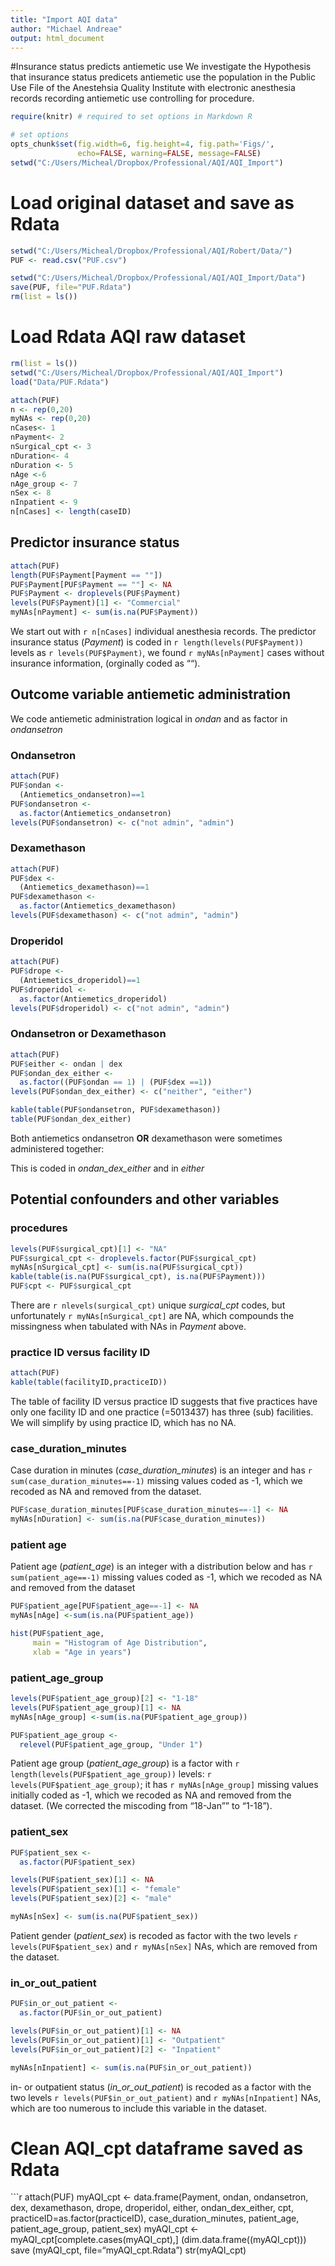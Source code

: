 ```yaml
---
title: "Import AQI data"
author: "Michael Andreae"
output: html_document
---
```


#Insurance status predicts antiemetic use 
We investigate the Hypothesis that insurance status predicets antiemetic use the population in the Public Use File of the Anestehsia Quality Institute with electronic anesthesia records recording antiemetic use controlling for procedure.



```r
require(knitr) # required to set options in Markdown R
```

```r
# set options
opts_chunk$set(fig.width=6, fig.height=4, fig.path='Figs/',
               echo=FALSE, warning=FALSE, message=FALSE)
setwd("C:/Users/Micheal/Dropbox/Professional/AQI/AQI_Import")
```

# Load original dataset and save as Rdata

```r
setwd("C:/Users/Micheal/Dropbox/Professional/AQI/Robert/Data/")
PUF <- read.csv("PUF.csv")

setwd("C:/Users/Micheal/Dropbox/Professional/AQI/AQI_Import/Data")
save(PUF, file="PUF.Rdata")
rm(list = ls())
```

# Load Rdata AQI raw dataset

```r
rm(list = ls())
setwd("C:/Users/Micheal/Dropbox/Professional/AQI/AQI_Import")
load("Data/PUF.Rdata")
```


```r
attach(PUF)
n <- rep(0,20)
myNAs <- rep(0,20)
nCases<- 1 
nPayment<- 2
nSurgical_cpt <- 3
nDuration<- 4
nDuration <- 5
nAge <-6
nAge_group <- 7
nSex <- 8
nInpatient <- 9
n[nCases] <- length(caseID)
```

## Predictor insurance status

```r
attach(PUF)
length(PUF$Payment[Payment == ""])
PUF$Payment[PUF$Payment == ""] <- NA
PUF$Payment <- droplevels(PUF$Payment)
levels(PUF$Payment)[1] <- "Commercial"
myNAs[nPayment] <- sum(is.na(PUF$Payment))
```

We start out with `r n[nCases]` individual anesthesia records. The predictor insurance status (*Payment*) is coded in `r length(levels(PUF$Payment))` levels as `r levels(PUF$Payment)`, we found `r myNAs[nPayment]` cases without insurance information, (orginally coded as "").

## Outcome variable antiemetic administration

We code antiemetic administration logical in *ondan* and as factor in *ondansetron*

### Ondansetron

```r
attach(PUF)
PUF$ondan <- 
  (Antiemetics_ondansetron)==1
PUF$ondansetron <- 
  as.factor(Antiemetics_ondansetron)
levels(PUF$ondansetron) <- c("not admin", "admin")
```

### Dexamethason

```r
attach(PUF)
PUF$dex <- 
  (Antiemetics_dexamethason)==1
PUF$dexamethason <- 
  as.factor(Antiemetics_dexamethason)
levels(PUF$dexamethason) <- c("not admin", "admin")
```

### Droperidol

```r
attach(PUF)
PUF$drope <- 
  (Antiemetics_droperidol)==1
PUF$droperidol <- 
  as.factor(Antiemetics_droperidol)
levels(PUF$droperidol) <- c("not admin", "admin")
```

### Ondansetron or Dexamethason

```r
attach(PUF)
PUF$either <- ondan | dex
PUF$ondan_dex_either <- 
  as.factor((PUF$ondan == 1) | (PUF$dex ==1))
levels(PUF$ondan_dex_either) <- c("neither", "either")
```

```r
kable(table(PUF$ondansetron, PUF$dexamethason))
table(PUF$ondan_dex_either)
```
Both antiemetics ondansetron **OR** dexamethason were sometimes administered together:

This is coded in *ondan_dex_either* and in *either*

## Potential confounders and other variables

### procedures

```r
levels(PUF$surgical_cpt)[1] <- "NA"
PUF$surgical_cpt <- droplevels.factor(PUF$surgical_cpt)
myNAs[nSurgical_cpt] <- sum(is.na(PUF$surgical_cpt))
kable(table(is.na(PUF$surgical_cpt), is.na(PUF$Payment)))
PUF$cpt <- PUF$surgical_cpt 
```

There are `r nlevels(surgical_cpt)` unique *surgical_cpt* codes, but unfortunately `r myNAs[nSurgical_cpt]` are NA, which compounds the missingness when tabulated with NAs in *Payment* above.

### practice ID versus facility ID

```r
attach(PUF)
kable(table(facilityID,practiceID))
```

The table of facility ID versus practice ID suggests that five practices have only one facility ID and one practice (=5013437) has three (sub) facilities. We will simplify by using practice ID, which has no NA.


### case_duration_minutes

Case duration in minutes (*case_duration_minutes*) is an integer and has `r sum(case_duration_minutes==-1)` missing values coded as -1, which we recoded as NA and removed from the dataset.

```r
PUF$case_duration_minutes[PUF$case_duration_minutes==-1] <- NA
myNAs[nDuration] <- sum(is.na(PUF$case_duration_minutes))
```


### patient age

Patient age (*patient_age*) is an integer with a distribution below and has `r sum(patient_age==-1)` missing values coded as -1, which we recoded as NA and removed from the dataset

```r
PUF$patient_age[PUF$patient_age==-1] <- NA
myNAs[nAge] <-sum(is.na(PUF$patient_age))

hist(PUF$patient_age, 
     main = "Histogram of Age Distribution",
     xlab = "Age in years")
```


### patient_age_group

```r
levels(PUF$patient_age_group)[2] <- "1-18"
levels(PUF$patient_age_group)[1] <- NA
myNAs[nAge_group] <-sum(is.na(PUF$patient_age_group))

PUF$patient_age_group <- 
  relevel(PUF$patient_age_group, "Under 1")
```

Patient age group (*patient_age_group*) is a factor with `r length(levels(PUF$patient_age_group))` levels: `r levels(PUF$patient_age_group)`; it has `r myNAs[nAge_group]` missing values initially coded as -1, which we recoded as NA and removed from the dataset. (We corrected the miscoding from "18-Jan"" to "1-18").

### patient_sex

```r
PUF$patient_sex <- 
  as.factor(PUF$patient_sex)

levels(PUF$patient_sex)[1] <- NA
levels(PUF$patient_sex)[1] <- "female"
levels(PUF$patient_sex)[2] <- "male"

myNAs[nSex] <- sum(is.na(PUF$patient_sex))
```

Patient gender (*patient_sex*) is recoded as factor with the two levels `r levels(PUF$patient_sex)` and `r myNAs[nSex]` NAs, which are removed from the dataset.

### in_or_out_patient

```r
PUF$in_or_out_patient <- 
  as.factor(PUF$in_or_out_patient)

levels(PUF$in_or_out_patient)[1] <- NA
levels(PUF$in_or_out_patient)[1] <- "Outpatient"
levels(PUF$in_or_out_patient)[2] <- "Inpatient"

myNAs[nInpatient] <- sum(is.na(PUF$in_or_out_patient))
```


in- or outpatient status (*in_or_out_patient*) is recoded as a factor with the two levels `r levels(PUF$in_or_out_patient)` and `r myNAs[nInpatient]` NAs, which are too numerous to include this variable in the dataset.

# Clean AQI_cpt dataframe saved as Rdata

```r

attach(PUF)
myAQI_cpt <- data.frame(Payment, 
                         ondan,
                         ondansetron,
                         dex,
                         dexamethason,
                         drope,
                         droperidol,
                         either,
                         ondan_dex_either,
                         cpt,
                         practiceID=as.factor(practiceID), 
                         case_duration_minutes, 
                         patient_age, patient_age_group, 
                         patient_sex)
myAQI_cpt <- myAQI_cpt[complete.cases(myAQI_cpt),]
(dim.data.frame((myAQI_cpt)))
save (myAQI_cpt, file="myAQI_cpt.Rdata")
str(myAQI_cpt)